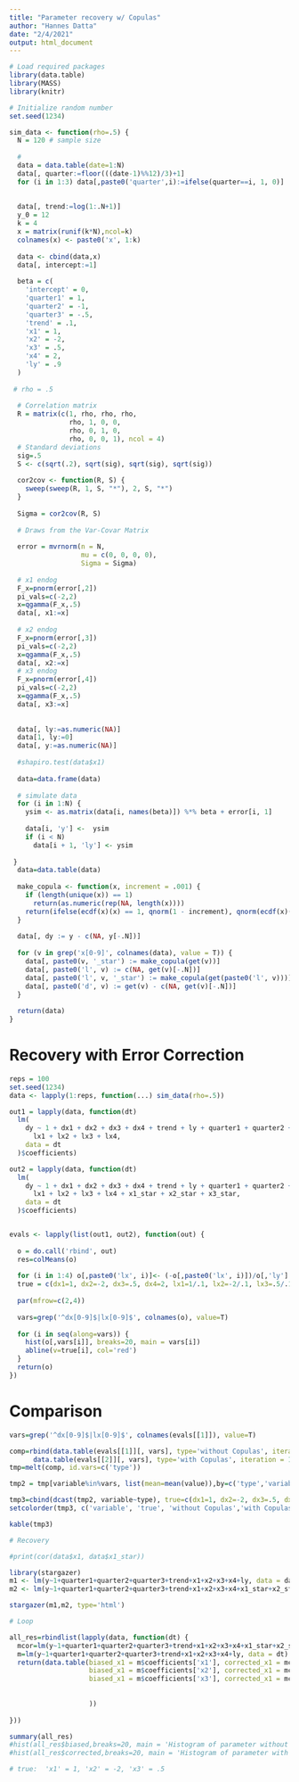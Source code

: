 ```yaml
---
title: "Parameter recovery w/ Copulas"
author: "Hannes Datta"
date: "2/4/2021"
output: html_document
---
```


```r

# Load required packages
library(data.table)
library(MASS)
library(knitr)

# Initialize random number
set.seed(1234)

sim_data <- function(rho=.5) {
  N = 120 # sample size
  
  #
  data = data.table(date=1:N)
  data[, quarter:=floor(((date-1)%%12)/3)+1]
  for (i in 1:3) data[,paste0('quarter',i):=ifelse(quarter==i, 1, 0)]
  
  
  data[, trend:=log(1:.N+1)]
  y_0 = 12
  k = 4
  x = matrix(runif(k*N),ncol=k)
  colnames(x) <- paste0('x', 1:k)
  
  data <- cbind(data,x)
  data[, intercept:=1]
  
  beta = c(
    'intercept' = 0,
    'quarter1' = 1,
    'quarter2' = -1,
    'quarter3' = -.5,
    'trend' = .1,
    'x1' = 1,
    'x2' = -2,
    'x3' = .5,
    'x4' = 2,
    'ly' = .9
  )
  
 # rho = .5
  
  # Correlation matrix
  R = matrix(c(1, rho, rho, rho,
               rho, 1, 0, 0,
               rho, 0, 1, 0,
               rho, 0, 0, 1), ncol = 4)
  # Standard deviations
  sig=.5
  S <- c(sqrt(.2), sqrt(sig), sqrt(sig), sqrt(sig))
  
  cor2cov <- function(R, S) {
    sweep(sweep(R, 1, S, "*"), 2, S, "*")
  }
  
  Sigma = cor2cov(R, S)
  
  # Draws from the Var-Covar Matrix
  
  error = mvrnorm(n = N,
                  mu = c(0, 0, 0, 0),
                  Sigma = Sigma)
  
  # x1 endog
  F_x=pnorm(error[,2])
  pi_vals=c(-2,2)
  x=qgamma(F_x,.5)
  data[, x1:=x]
  
  # x2 endog
  F_x=pnorm(error[,3])
  pi_vals=c(-2,2)
  x=qgamma(F_x,.5)
  data[, x2:=x]
  # x3 endog
  F_x=pnorm(error[,4])
  pi_vals=c(-2,2)
  x=qgamma(F_x,.5)
  data[, x3:=x]
  
  	  
  data[, ly:=as.numeric(NA)]
  data[1, ly:=0]
  data[, y:=as.numeric(NA)]  
  
  #shapiro.test(data$x1)
 
  data=data.frame(data)
  
  # simulate data 
  for (i in 1:N) {
    ysim <- as.matrix(data[i, names(beta)]) %*% beta + error[i, 1]
    
    data[i, 'y'] <-  ysim
    if (i < N)
      data[i + 1, 'ly'] <- ysim
    
 }
  data=data.table(data)
  
  make_copula <- function(x, increment = .001) {
    if (length(unique(x)) == 1)
      return(as.numeric(rep(NA, length(x))))
    return(ifelse(ecdf(x)(x) == 1, qnorm(1 - increment), qnorm(ecdf(x)(x))))
  }
  
  data[, dy := y - c(NA, y[-.N])]
  
  for (v in grep('x[0-9]', colnames(data), value = T)) {
    data[, paste0(v, '_star') := make_copula(get(v))]
    data[, paste0('l', v) := c(NA, get(v)[-.N])]
    data[, paste0('l', v, '_star') := make_copula(get(paste0('l', v)))]
    data[, paste0('d', v) := get(v) - c(NA, get(v)[-.N])]
  }
  
  return(data)
}

```

# Recovery with Error Correction

```r
reps = 100
set.seed(1234)
data <- lapply(1:reps, function(...) sim_data(rho=.5))

out1 = lapply(data, function(dt)
  lm(
    dy ~ 1 + dx1 + dx2 + dx3 + dx4 + trend + ly + quarter1 + quarter2 + quarter3 +
      lx1 + lx2 + lx3 + lx4,
    data = dt
  )$coefficients)

out2 = lapply(data, function(dt)
  lm(
    dy ~ 1 + dx1 + dx2 + dx3 + dx4 + trend + ly + quarter1 + quarter2 + quarter3 +
      lx1 + lx2 + lx3 + lx4 + x1_star + x2_star + x3_star,
    data = dt
  )$coefficients)


evals <- lapply(list(out1, out2), function(out) {
    
  o = do.call('rbind', out)
  res=colMeans(o)
  
  for (i in 1:4) o[,paste0('lx', i)]<- (-o[,paste0('lx', i)])/o[,'ly']
  true = c(dx1=1, dx2=-2, dx3=.5, dx4=2, lx1=1/.1, lx2=-2/.1, lx3=.5/.1, lx4=2/.1)
  
  par(mfrow=c(2,4))
  
  vars=grep('^dx[0-9]$|lx[0-9]$', colnames(o), value=T)
  
  for (i in seq(along=vars)) {
    hist(o[,vars[i]], breaks=20, main = vars[i])
    abline(v=true[i], col='red')
  }
  return(o)
})

```

# Comparison

```r
vars=grep('^dx[0-9]$|lx[0-9]$', colnames(evals[[1]]), value=T)

comp=rbind(data.table(evals[[1]][, vars], type='without Copulas', iteration = 1:nrow(evals[[1]])),
      data.table(evals[[2]][, vars], type='with Copulas', iteration = 1:nrow(evals[[1]])))
tmp=melt(comp, id.vars=c('type'))

tmp2 = tmp[variable%in%vars, list(mean=mean(value)),by=c('type','variable')]

tmp3=cbind(dcast(tmp2, variable~type), true=c(dx1=1, dx2=-2, dx3=.5, dx4=2, lx1=1/.1, lx2=-2/.1, lx3=.5/.1, lx4=2/.1))
setcolorder(tmp3, c('variable', 'true', 'without Copulas','with Copulas'))

kable(tmp3)
```

```r

# Recovery

#print(cor(data$x1, data$x1_star))

library(stargazer)
m1 <- lm(y~1+quarter1+quarter2+quarter3+trend+x1+x2+x3+x4+ly, data = data[[1]])
m2 <- lm(y~1+quarter1+quarter2+quarter3+trend+x1+x2+x3+x4+x1_star+x2_star+x3_star+ly, data = data[[1]])

stargazer(m1,m2, type='html')

```


```r
# Loop

all_res=rbindlist(lapply(data, function(dt) {
  mcor=lm(y~1+quarter1+quarter2+quarter3+trend+x1+x2+x3+x4+x1_star+x2_star+x3_star+ly, data = dt)
  m=lm(y~1+quarter1+quarter2+quarter3+trend+x1+x2+x3+x4+ly, data = dt)
  return(data.table(biased_x1 = m$coefficients['x1'], corrected_x1 = mcor$coefficients['x1'],
                    biased_x1 = m$coefficients['x2'], corrected_x1 = mcor$coefficients['x2'],
                    biased_x1 = m$coefficients['x3'], corrected_x1 = mcor$coefficients['x3']
                    
                    
                    ))
  
}))

summary(all_res)
#hist(all_res$biased,breaks=20, main = 'Histogram of parameter without Copula correction')
#hist(all_res$corrected,breaks=20, main = 'Histogram of parameter with Copula correction')

# true:  'x1' = 1, 'x2' = -2, 'x3' = .5

```

